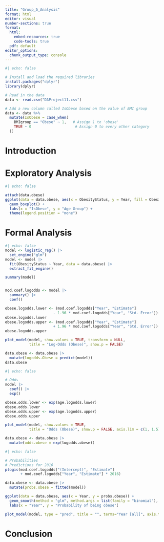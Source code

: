 ```yaml
---
title: "Group_5_Analysis"
format: html
editor: visual
number-sections: true
format: 
  html:
    embed-resources: true
    code-tools: true
  pdf: default
editor_options: 
  chunk_output_type: console
---
```



```r
#| echo: false

# Install and load the required libraries
install.packages("dplyr")
library(dplyr)             

# Read in the data
data <- read.csv("DAProject11.csv")

# Add a new column called IsObese based on the value of BMI group
data <- data %>%
  mutate(IsObese = case_when(
    BMIgroup == "Obese" ~ 1,   # Assign 1 to 'obese'
    TRUE ~ 0                    # Assign 0 to every other category
  ))
```

# Introduction {#sec-intro}

# Exploratory Analysis {#sec-exp}
```r
#| echo: false

attach(data.obese)
ggplot(data = data.obese, aes(x = ObesityStatus, y = Year, fill = ObesityStatus)) +
  geom_boxplot() +
  labs(x = "IsObese", y = "Age Group") +
  theme(legend.position = "none")
```


# Formal Analysis {#sec-formal}
```r
#| echo: false
model <- logistic_reg() |> 
  set_engine("glm")
model <- model |> 
  fit(ObesityStatus ~ Year, data = data.obese) |>
  extract_fit_engine()

summary(model)


mod.coef.logodds <- model |>
  summary() |>
  coef()

obese.logodds.lower <- (mod.coef.logodds["Year", "Estimate"] 
                      - 1.96 * mod.coef.logodds["Year", "Std. Error"])
obese.logodds.lower
obese.logodds.upper <- (mod.coef.logodds["Year", "Estimate"] 
                      + 1.96 * mod.coef.logodds["Year", "Std. Error"])
obese.logodds.upper

plot_model(model, show.values = TRUE, transform = NULL,
           title = "Log-Odds (Obese)", show.p = FALSE)

data.obese <- data.obese |>
  mutate(logodds.Obese = predict(model))
data.obese
```

```r
#| echo: false

# Odds
model |>
  coef() |>
  exp()

obese.odds.lower <- exp(age.logodds.lower)
obese.odds.lower
obese.odds.upper <- exp(age.logodds.upper)
obese.odds.upper

plot_model(model, show.values = TRUE,
           title = "Odds (Obese)", show.p = FALSE, axis.lim = c(1, 1.5))

data.obese <- data.obese |>
  mutate(odds.obese = exp(logodds.obese))
```

```r
#| echo: false

# Probabilities
# Predictions for 2016
plogis(mod.coef.logodds["(Intercept)", "Estimate"] 
       + mod.coef.logodds["Year", "Estimate"] * 2016)

data.obese <- data.obese |>
  mutate(probs.obese = fitted(model))

ggplot(data = data.obese, aes(x = Year, y = probs.obese)) +
  geom_smooth(method = "glm", method.args = list(family = "binomial"), se = FALSE) +
  labs(x = "Year", y = "Probability of being obese")

plot_model(model, type = "pred", title = "", terms="Year [all]", axis.title = c("Age", "Prob. of being obese"))

```

# Conclusion {#sec-con}
